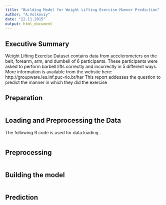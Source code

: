```yaml
---
title: "Building Model for Weight Lifting Exercise Manner Prediction"
author: "A.Volkoviy"
date: "22.11.2015"
output: html_document
---
```


## Executive Summary

Weight Lifting Exercise Dataset contains data from accelerometers on the belt, forearm, arm, and dumbell of 6 participants. These participants were asked to perform barbell lifts correctly and incorrectly in 5 different ways. More information is available from the website here: http://groupware.les.inf.puc-rio.br/har
This report addesses the question to predict the manner in which they did the exercise

## Preparation

```r

```

## Loading and Preprocessing the Data

The following R code is used for data loading .

```r

```

## Preprocessing

```r

```


## Building the model

```r

```

## Prediction

```r

```